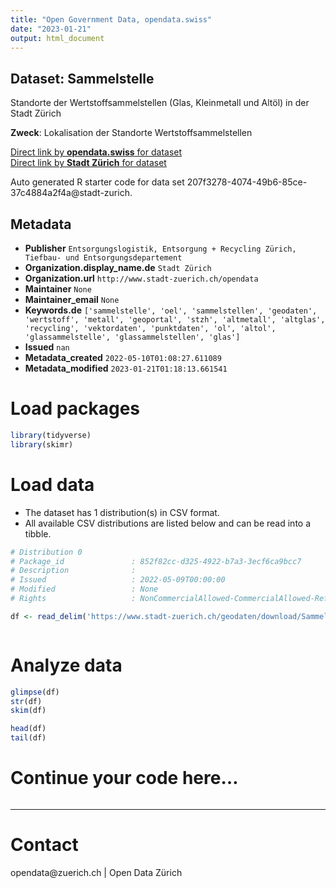 ```yaml
---
title: "Open Government Data, opendata.swiss"
date: "2023-01-21"
output: html_document
---
```


## Dataset: Sammelstelle

Standorte der Wertstoffsammelstellen (Glas, Kleinmetall und Altöl) in der Stadt Zürich

**Zweck**: Lokalisation der Standorte Wertstoffsammelstellen

[Direct link by **opendata.swiss** for dataset](https://opendata.swiss/de/dataset/sammelstelle1)<br>
[Direct link by **Stadt Zürich** for dataset](https://data.stadt-zuerich.ch/dataset/geo_sammelstelle)

Auto generated R starter code for data set 207f3278-4074-49b6-85ce-37c4884a2f4a@stadt-zurich.

## Metadata

- **Publisher** `Entsorgungslogistik, Entsorgung + Recycling Zürich, Tiefbau- und Entsorgungsdepartement`
- **Organization.display_name.de** `Stadt Zürich`
- **Organization.url** `http://www.stadt-zuerich.ch/opendata`
- **Maintainer** `None`
- **Maintainer_email** `None`
- **Keywords.de** `['sammelstelle', 'oel', 'sammelstellen', 'geodaten', 'wertstoff', 'metall', 'geoportal', 'stzh', 'altmetall', 'altglas', 'recycling', 'vektordaten', 'punktdaten', 'ol', 'altol', 'glassammelstelle', 'glassammelstellen', 'glas']`
- **Issued** `nan`
- **Metadata_created** `2022-05-10T01:08:27.611089`
- **Metadata_modified** `2023-01-21T01:18:13.661541`


# Load packages

```r

library(tidyverse)
library(skimr)

```

# Load data

-   The dataset has 1 distribution(s) in CSV format.
-   All available CSV distributions are listed below and can be read into a tibble.

```r

# Distribution 0
# Package_id               : 852f82cc-d325-4922-b7a3-3ecf6ca9bcc7
# Description              : 
# Issued                   : 2022-05-09T00:00:00
# Modified                 : None
# Rights                   : NonCommercialAllowed-CommercialAllowed-ReferenceNotRequired

df <- read_delim('https://www.stadt-zuerich.ch/geodaten/download/Sammelstelle?format=10008')



```

# Analyze data

```r

glimpse(df)
str(df)
skim(df)

head(df)
tail(df)

```

# Continue your code here...

```r

```

------------------------------------------------------------------------

# Contact

opendata@zuerich.ch | Open Data Zürich
